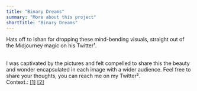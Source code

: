 ```yaml
---
title: "Binary Dreams"
summary: "More about this project"
shortTitle: "Binary Dreams"
---
```


Hats off to Ishan for dropping these mind-bending visuals, straight out of
the Midjourney magic on his Twitter¹.

<Tweet id="1742832868072808716" theme="light"/>

<br />
I was captivated by the pictures and felt compelled to share this the beauty and
wonder encapsulated in each image with a wider audience. Feel free to share your
thoughts, you can reach me on my Twitter².
<br />
Context.: <a href="https://twitter.com/radshaan">[1]</a>
<a href=""> [2]</a>
